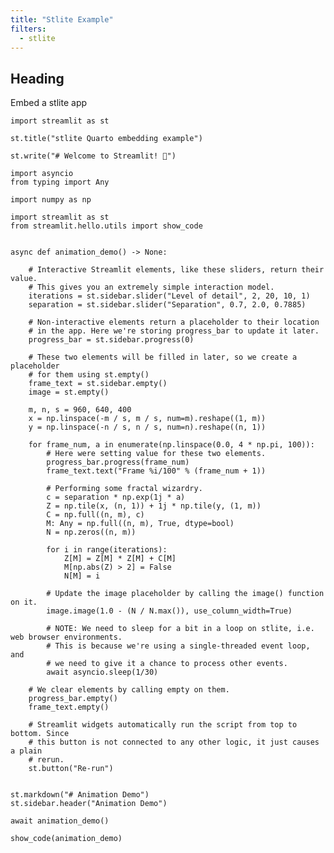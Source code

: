 ```yaml
---
title: "Stlite Example"
filters:
  - stlite
---
```


## Heading

Embed a stlite app

```stlite-python
import streamlit as st

st.title("stlite Quarto embedding example")

st.write("# Welcome to Streamlit! 👋")

import asyncio
from typing import Any

import numpy as np

import streamlit as st
from streamlit.hello.utils import show_code


async def animation_demo() -> None:

    # Interactive Streamlit elements, like these sliders, return their value.
    # This gives you an extremely simple interaction model.
    iterations = st.sidebar.slider("Level of detail", 2, 20, 10, 1)
    separation = st.sidebar.slider("Separation", 0.7, 2.0, 0.7885)

    # Non-interactive elements return a placeholder to their location
    # in the app. Here we're storing progress_bar to update it later.
    progress_bar = st.sidebar.progress(0)

    # These two elements will be filled in later, so we create a placeholder
    # for them using st.empty()
    frame_text = st.sidebar.empty()
    image = st.empty()

    m, n, s = 960, 640, 400
    x = np.linspace(-m / s, m / s, num=m).reshape((1, m))
    y = np.linspace(-n / s, n / s, num=n).reshape((n, 1))

    for frame_num, a in enumerate(np.linspace(0.0, 4 * np.pi, 100)):
        # Here were setting value for these two elements.
        progress_bar.progress(frame_num)
        frame_text.text("Frame %i/100" % (frame_num + 1))

        # Performing some fractal wizardry.
        c = separation * np.exp(1j * a)
        Z = np.tile(x, (n, 1)) + 1j * np.tile(y, (1, m))
        C = np.full((n, m), c)
        M: Any = np.full((n, m), True, dtype=bool)
        N = np.zeros((n, m))

        for i in range(iterations):
            Z[M] = Z[M] * Z[M] + C[M]
            M[np.abs(Z) > 2] = False
            N[M] = i

        # Update the image placeholder by calling the image() function on it.
        image.image(1.0 - (N / N.max()), use_column_width=True)

        # NOTE: We need to sleep for a bit in a loop on stlite, i.e. web browser environments.
        # This is because we're using a single-threaded event loop, and
        # we need to give it a chance to process other events.
        await asyncio.sleep(1/30)

    # We clear elements by calling empty on them.
    progress_bar.empty()
    frame_text.empty()

    # Streamlit widgets automatically run the script from top to bottom. Since
    # this button is not connected to any other logic, it just causes a plain
    # rerun.
    st.button("Re-run")


st.markdown("# Animation Demo")
st.sidebar.header("Animation Demo")

await animation_demo()

show_code(animation_demo)

```
